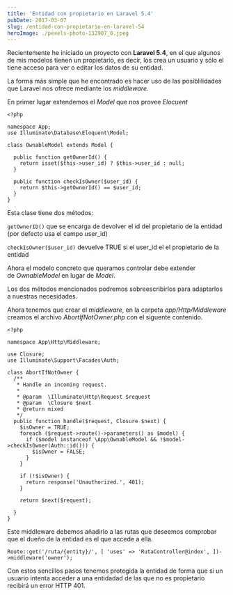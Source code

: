 ```yaml
---
title: 'Entidad con propietario en Laravel 5.4'
pubDate: 2017-03-07
slug: /entidad-con-propietario-en-laravel-54
heroImage: ./pexels-photo-132907_0.jpeg
---
```


Recientemente he iniciado un proyecto con **Laravel 5.4**, en el que algunos de mis modelos tienen un propietario, es decir, los crea un usuario y sólo el tiene acceso para ver o editar los datos de su entidad.

La forma más simple que he encontrado es hacer uso de las posiblilidades que Laravel nos ofrece mediante los *middleware.*

En primer lugar extendemos el _Model_ que nos provee _Elocuent_

```
<?php

namespace App;
use Illuminate\Database\Eloquent\Model;

class OwnableModel extends Model {

  public function getOwnerId() {
    return isset($this->user_id) ? $this->user_id : null;
  }

  public function checkIsOwner($user_id) {
    return $this->getOwnerId() == $user_id;
  }
}
```

Esta clase tiene dos métodos:

`getOwnerID()` que se encarga de devolver el id del propietario de la entidad (por defecto usa el campo user_id)

`checkIsOwner($user_id)` devuelve TRUE si el user_id el el propietario de la entidad

Ahora el modelo concreto que queramos controlar debe extender de *OwnableModel* en lugar de *Model*.

Los dos métodos mencionados podremos sobreescribirlos para adaptarlos a nuestras necesidades.

Ahora tenemos que crear el *middleware*, en la carpeta _app/Http/Middleware_ creamos el archivo *AbortIfNotOwner.php* con el siguente contenido.

```
<?php

namespace App\Http\Middleware;

use Closure;
use Illuminate\Support\Facades\Auth;

class AbortIfNotOwner {
  /**
   * Handle an incoming request.
   *
   * @param  \Illuminate\Http\Request $request
   * @param  \Closure $next
   * @return mixed
   */
  public function handle($request, Closure $next) {
    $isOwner = TRUE;
    foreach ($request->route()->parameters() as $model) {
      if ($model instanceof \App\OwnableModel && !$model->checkIsOwner(Auth::id())) {
        $isOwner = FALSE;
      }
    }

    if (!$isOwner) {
      return response('Unauthorized.', 401);
    }

    return $next($request);

  }
}
```

Este middleware debemos añadirlo a las rutas que deseemos comprobar que el dueño de la entidad es el que accede a ella.

```
Route::get('/ruta/{entity}/', [ 'uses' => 'RutaController@index', ])->middleware('owner');
```

Con estos sencillos pasos tenemos protegida la entidad de forma que si un usuario intenta acceder a una entidadad de las que no es propietario recibirá un error HTTP 401.
